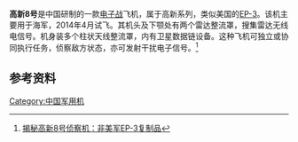 '''高新8号'''是中国研制的一款[[电子战|电子战]]飞机，属于高新系列，类似美国的[[EP-3|EP-3]]。该机主要用于海军，2014年4月试飞。其机头及下颚处有两个雷达整流罩，搜集雷达无线电信号。机身装多个柱状天线整流罩，内有卫星数据链设备。这种飞机可独立或协同执行任务，侦察敌方状态，亦可发射干扰电子信号。<ref>[http://news.xinhuanet.com/mil/2014-04/15/c_126390897.htm 揭秘高新8号侦察机：非美军EP-3复制品]{{dead link|date=2018年5月 |bot=InternetArchiveBot |fix-attempted=yes }}</ref>

==参考资料==
{{reflist}}

{{运-8系列飞机}}

[[Category:中国军用机|Category:中国军用机]]